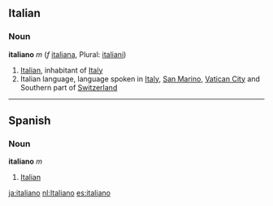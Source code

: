 ==Italian==
===Noun===
'''italiano''' ''m'' (''f'' [[italiana]], Plural: [[italiani]])

# [[Italian]], inhabitant of [[Italy]]
# Italian language, language spoken in [[Italy]], [[San Marino]], [[Vatican City]] and Southern part of [[Switzerland]] 

----
==Spanish==
===Noun===
'''italiano''' ''m'' 

# [[Italian]]
[[ja:italiano]]
[[nl:Italiano]]
[[es:italiano]]